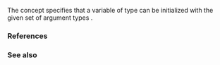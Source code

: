 {{cpp/title|constructible_from}}
{{cpp/concepts/navbar}}
{{ddcl|header=concepts|since=c++20|1=
template&lt; class T, class... Args &gt;
concept constructible_from =
    std::destructible&lt;T&gt; &amp;&amp; std::is_constructible_v&lt;T, Args...&gt;;
}}

The {{tt|constructible_from}} concept specifies that a variable of type {{tt|T}} can be initialized with the given set of argument types {{tt|Args...}}.

===References===
{{ref std c++23}}
{{ref std|section=18.4.11|title=Concept {{tt|constructible_from}}|id=concept.constructible}}
{{ref std end}}
{{ref std c++20}}
{{ref std|section=18.4.11|title=Concept {{tt|constructible_from}}|id=concept.constructible}}
{{ref std end}}

===See also===
{{dsc begin}}
{{dsc inc|cpp/types/dsc is_constructible}}
{{dsc end}}

{{langlinks|es|ja|ru|zh}}